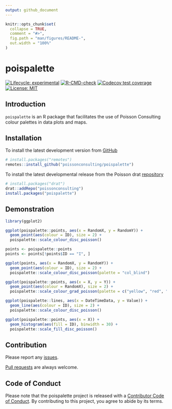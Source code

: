 ```yaml
---
output: github_document
---
```


<!-- README.md is generated from README.Rmd. Please edit that file -->

```r
knitr::opts_chunk$set(
  collapse = TRUE,
  comment = "#>",
  fig.path = "man/figures/README-",
  out.width = "100%"
)
```
# poispalette 

<!-- badges: start -->
[![Lifecycle: experimental](https://img.shields.io/badge/lifecycle-experimental-orange.svg)](https://lifecycle.r-lib.org/articles/stages.html#experimental)
[![R-CMD-check](https://github.com/poissonconsulting/poispalette/workflows/R-CMD-check/badge.svg)](https://github.com/poissonconsulting/poispalette/actions)
[![Codecov test coverage](https://codecov.io/gh/poissonconsulting/poispalette/branch/master/graph/badge.svg)](https://codecov.io/gh/poissonconsulting/poispalette?branch=master)
[![License: MIT](https://img.shields.io/badge/License-MIT-green.svg)](https://opensource.org/licenses/MIT)
<!-- badges: end -->

## Introduction

`poispalette` is an R package that facilitates the use of Poisson Consulting colour palettes in data plots and maps.


## Installation

To install the latest development version from [GitHub](https://github.com/poissonconsulting/poispalette)
```r
# install.packages("remotes")
remotes::install_github("poissonconsulting/poispalette")
```

To install the latest developmental release from the Poisson drat [repository](https://github.com/poissonconsulting/drat)
```r
# install.packages("drat")
drat::addRepo("poissonconsulting")
install.packages("poispalette")
```

## Demonstration
```r
library(ggplot2)

ggplot(poispalette::points, aes(x = RandomX, y = RandomY)) +
  geom_point(aes(colour = ID), size = 2) +
  poispalette::scale_colour_disc_poisson()

points <- poispalette::points
points <- points[!points$ID == "I", ]

ggplot(points, aes(x = RandomX, y = RandomY)) +
  geom_point(aes(colour = ID), size = 2) +
  poispalette::scale_colour_disc_poisson(palette = "col_blind")

ggplot(poispalette::points, aes(x = X, y = Y)) +
  geom_point(aes(colour = RandomX), size = 2) +
  poispalette::scale_colour_grad_poisson(palette = c("yellow", "red", "dark blue"))

ggplot(poispalette::lines, aes(x = DateTimeData, y = Value)) +
  geom_line(aes(colour = ID), size = 2) +
  poispalette::scale_colour_disc_poisson()

ggplot(poispalette::points, aes(x = X)) +
  geom_histogram(aes(fill = ID), binwidth = 30) +
  poispalette::scale_fill_disc_poisson()

```

## Contribution

Please report any [issues](https://github.com/poissonconsulting/poispalette/issues).

[Pull requests](https://github.com/poissonconsulting/poispalette/pulls) are always welcome.

## Code of Conduct

Please note that the poispalette project is released with a [Contributor Code of Conduct](https://contributor-covenant.org/version/2/0/CODE_OF_CONDUCT.html). By contributing to this project, you agree to abide by its terms.

